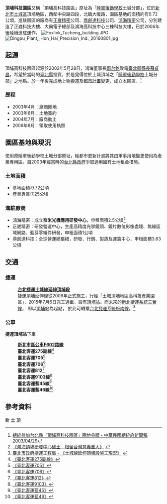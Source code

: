 {{Notability Unreferenced |time=2010-03-19T04:03:05+00:00 }}
'''頂埔科技園區'''又稱「頂埔高科技園區」原址為「[[陸軍後勤學校|陸軍後勤學校]]土城分部」，位於[[新北市|新北市]][[土城區|土城區]]頂埔地區，西鄰中央路四段，北臨大暖路，園區基地的面積約有9.72公頃。進駐園區的廠商有[[正崴精密|正崴精密]]公司、[[鼎創達科技|鼎創達科技]]公司、[[鴻海精密|鴻海精密]]公司，分別建造了正崴科技大樓、大霸電子總部及鴻海高科技中心三棟科技大樓，已於2006年後陸續進駐運作。
[[File:Foxlink_Tucheng_building.JPG|thumb]]
[[File:Dingpu_Plant,_Hon_Hai_Precision_Ind._20160801.jpg|thumb]]

== 起源  ==

頂埔高科技園區起源於2002年5月28日，鴻海董事長[[郭台銘|郭台銘]]致電[[臺北縣縣長|臺北縣縣長]][[蘇貞昌|蘇貞昌]]，希望於當時的[[新北市|臺北縣]]投資，於是覓得位於土城頂埔之「[[陸軍後勤學校|陸軍後勤學校]]土城分部」之地點。於一年後完成地上物搬遷及[[都市計畫|都市計畫]]變更，成立本園區。<ref>[http://www.president.gov.tw/Default.aspx?tabid=131&itemid=377&rmid=514 總統參加台北縣「頂埔高科技園區」圈地典禮 - 中華民國總統府新聞稿 2003/04/29]</ref>

=== 歷程 ===
*2003年4月：廠商圈地
*2003年8月：土地簽約
*2004年7月：廠商動土
*2006年8月：領取使用執照

== 園區基地與現況 ==
使用原陸軍後勤學校土城分部原址，經都市更新計畫將其由軍事用地變更使用為產業專用區。自2003年經當時的[[台北縣政府|台北縣政府]]爭取適用國有土地租金措施。

=== 土地面積  ===
*基地面積:9.72公頃
*產業專區:7.25公頃

=== 進駐廠商 ===
*鴻海精密：成立'''奈米光機應用研發中心'''，申租面積2.5公頃<ref>[http://www.epochtimes.com/b5/4/7/19n600963.htm   《鴻海頂埔研發中心破土　根留台灣意義重大》] {{webarchive|url=https://web.archive.org/web/20150924060745/http://www.epochtimes.com/b5/4/7/19n600963.htm |date=2015-09-24 }}</ref>
*正崴精密：研發營運中心，生產高精度光學鏡頭、鏡片數位影像處理、無線區域網路、藍芽零組件研發，申租面積1公頃
*鼎創達科技：全球營運總樞紐，研發、行銷、製造及運籌中心，申租面積3.63公頃

== 交通 ==

=== 捷運 ===

: '''[[台北捷運土城線延伸頂埔段|台北捷運土城線延伸頂埔段]]'''
:捷運頂埔延伸線從2009年正式施工，行經「土城頂埔地區高科技產業園區」，2015年7月6日完工通車，設有[[頂埔站_(新北市)|頂埔站]]。而未來的[[新北捷運|新北捷運系統]][[三鶯線|三鶯線]]， 即以[[頂埔站|頂埔站]]為起點， 於此可轉乘[[臺北捷運|台北捷運系統]][[板南線|板南線]]。<ref>[http://www.dorts.gov.tw/ct.asp?xItem=661003&CtNode=20284&mp=115001 臺北市政府捷運工程局 - 《土城線延伸頂埔段施工現況》] {{webarchive|url=https://web.archive.org/web/20130916162445/http://www.dorts.gov.tw/ct.asp?xItem=661003&CtNode=20284&mp=115001 |date=2013-09-16 }}</ref>

=== 公車 === 
'''捷運頂埔站'''下車 

: '''[[新北市區公車F602路線|新北市區公車F602路線]]'''
:'''臺北客運275副線'''<ref>[http://www.tpebus.com.tw/image/lineimage.php?imagetest=2752  《臺北客運275副線》]</ref>
:'''臺北客運705'''<ref>[http://www.tpebus.com.tw/image/lineimage.php?imagetest=7053 《臺北客運705》]</ref>
:'''臺北客運706'''<ref>[http://www.tpebus.com.tw/image/lineimage.php?imagetest=7063 《臺北客運706》]</ref>
:'''臺北客運812'''<ref>[http://www.tpebus.com.tw/image/lineimage.php?imagetest=7812 《臺北客運812》]</ref>
:'''臺北客運9103線'''<ref>[http://www.tpebus.com.tw/image/lineimage.php?imagetest=1011  《臺北客運9103》]</ref>
:'''臺北客運藍45線'''<ref>[http://www.tpebus.com.tw/image/lineimage.php?imagetest=1045  《臺北客運藍45》]</ref>
:'''臺北客運藍46線'''<ref>[http://www.tpebus.com.tw/image/lineimage.php?imagetest=1046  《臺北客運藍46》]</ref>

== 參考資料 ==
<div class="references-small">
<references />
</div>

[[Category:新北市經濟|新]]
[[Category:土城區|土]]
[[Category:台灣科技園區|頂]]